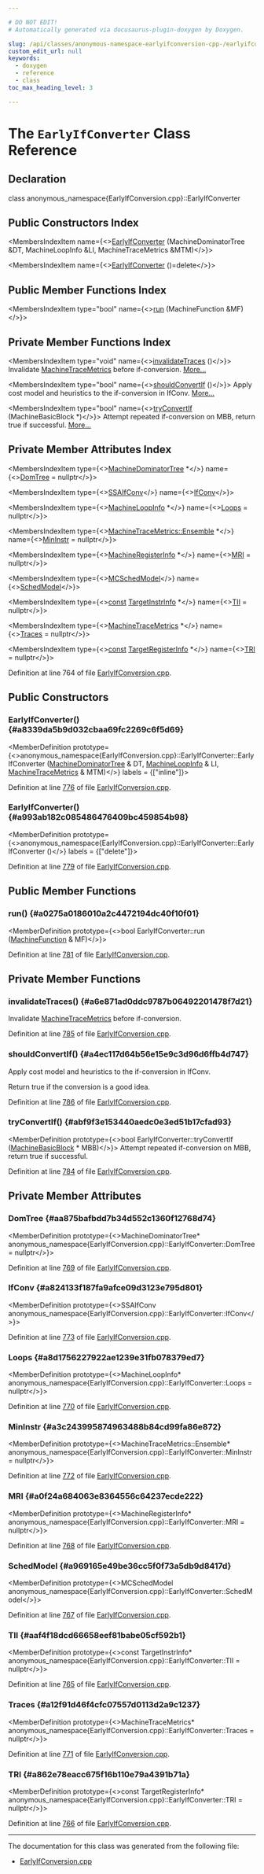 ```yaml
---

# DO NOT EDIT!
# Automatically generated via docusaurus-plugin-doxygen by Doxygen.

slug: /api/classes/anonymous-namespace-earlyifconversion-cpp-/earlyifconverter
custom_edit_url: null
keywords:
  - doxygen
  - reference
  - class
toc_max_heading_level: 3

---
```





# The `EarlyIfConverter` Class Reference

<DoxygenPage pluginConfig={pluginConfig}>



## Declaration

<CodeBlock>class anonymous_namespace{EarlyIfConversion.cpp}::EarlyIfConverter</CodeBlock>

## Public Constructors Index

<MembersIndex>

<MembersIndexItem
  name={<><a href="#a8339da5b9d032cbaa69fc2269c6f5d69">EarlyIfConverter</a> (MachineDominatorTree &amp;DT, MachineLoopInfo &amp;LI, MachineTraceMetrics &amp;MTM)</>}>
</MembersIndexItem>

<MembersIndexItem
  name={<><a href="#a993ab182c085486476409bc459854b98">EarlyIfConverter</a> ()=delete</>}>
</MembersIndexItem>

</MembersIndex>

## Public Member Functions Index

<MembersIndex>

<MembersIndexItem
  type="bool"
  name={<><a href="#a0275a0186010a2c4472194dc40f10f01">run</a> (MachineFunction &amp;MF)</>}>
</MembersIndexItem>

</MembersIndex>

## Private Member Functions Index

<MembersIndex>

<MembersIndexItem
  type="void"
  name={<><a href="#a6e871ad0ddc9787b06492201478f7d21">invalidateTraces</a> ()</>}>
Invalidate <a href="/docs/api/classes/llvm/machinetracemetrics">MachineTraceMetrics</a> before if-conversion. <a href="#a6e871ad0ddc9787b06492201478f7d21">More...</a>
</MembersIndexItem>

<MembersIndexItem
  type="bool"
  name={<><a href="#a4ec117d64b56e15e9c3d96d6ffb4d747">shouldConvertIf</a> ()</>}>
Apply cost model and heuristics to the if-conversion in IfConv. <a href="#a4ec117d64b56e15e9c3d96d6ffb4d747">More...</a>
</MembersIndexItem>

<MembersIndexItem
  type="bool"
  name={<><a href="#abf9f3e153440aedc0e3ed51b17cfad93">tryConvertIf</a> (MachineBasicBlock &#42;)</>}>
Attempt repeated if-conversion on MBB, return true if successful. <a href="#abf9f3e153440aedc0e3ed51b17cfad93">More...</a>
</MembersIndexItem>

</MembersIndex>

## Private Member Attributes Index

<MembersIndex>

<MembersIndexItem
  type={<><a href="/docs/api/classes/llvm/machinedominatortree">MachineDominatorTree</a> &#42;</>}
  name={<><a href="#aa875bafbdd7b34d552c1360f12768d74">DomTree</a> = nullptr</>}>
</MembersIndexItem>

<MembersIndexItem
  type={<><a href="/docs/api/classes/anonymous-namespace-earlyifconversion-cpp-/ssaifconv">SSAIfConv</a></>}
  name={<><a href="#a824133f187fa9afce09d3123e795d801">IfConv</a></>}>
</MembersIndexItem>

<MembersIndexItem
  type={<><a href="/docs/api/classes/llvm/machineloopinfo">MachineLoopInfo</a> &#42;</>}
  name={<><a href="#a8d1756227922ae1239e31fb078379ed7">Loops</a> = nullptr</>}>
</MembersIndexItem>

<MembersIndexItem
  type={<><a href="/docs/api/classes/llvm/machinetracemetrics/ensemble">MachineTraceMetrics::Ensemble</a> &#42;</>}
  name={<><a href="#a3c243995874963488b84cd99fa86e872">MinInstr</a> = nullptr</>}>
</MembersIndexItem>

<MembersIndexItem
  type={<><a href="/docs/api/classes/llvm/machineregisterinfo">MachineRegisterInfo</a> &#42;</>}
  name={<><a href="#a0f24a684063e8364556c64237ecde222">MRI</a> = nullptr</>}>
</MembersIndexItem>

<MembersIndexItem
  type={<><a href="/docs/api/structs/llvm/mcschedmodel">MCSchedModel</a></>}
  name={<><a href="#a969165e49be36cc5f0f73a5db9d8417d">SchedModel</a></>}>
</MembersIndexItem>

<MembersIndexItem
  type={<><a href="/docs/api/files/lib/lib/target/lib/target/aarch64/aarch64promoteconstant-cpp/#a90f8350fecae261c25be85d38b451bff">const</a> <a href="/docs/api/classes/llvm/targetinstrinfo">TargetInstrInfo</a> &#42;</>}
  name={<><a href="#aaf4f18dcd66658eef81babe05cf592b1">TII</a> = nullptr</>}>
</MembersIndexItem>

<MembersIndexItem
  type={<><a href="/docs/api/classes/llvm/machinetracemetrics">MachineTraceMetrics</a> &#42;</>}
  name={<><a href="#a12f91d46f4cfc07557d0113d2a9c1237">Traces</a> = nullptr</>}>
</MembersIndexItem>

<MembersIndexItem
  type={<><a href="/docs/api/files/lib/lib/target/lib/target/aarch64/aarch64promoteconstant-cpp/#a90f8350fecae261c25be85d38b451bff">const</a> <a href="/docs/api/classes/llvm/targetregisterinfo">TargetRegisterInfo</a> &#42;</>}
  name={<><a href="#a862e78eacc675f16b110e79a4391b71a">TRI</a> = nullptr</>}>
</MembersIndexItem>

</MembersIndex>


Definition at line 764 of file <a href="/docs/api/files/lib/lib/codegen/earlyifconversion-cpp">EarlyIfConversion.cpp</a>.

<SectionDefinition>

## Public Constructors

### EarlyIfConverter() {#a8339da5b9d032cbaa69fc2269c6f5d69}

<MemberDefinition
  prototype={<>anonymous&#95;namespace&#123;EarlyIfConversion.cpp&#125;::EarlyIfConverter::EarlyIfConverter (<a href="/docs/api/classes/llvm/machinedominatortree">MachineDominatorTree</a> &amp; DT, <a href="/docs/api/classes/llvm/machineloopinfo">MachineLoopInfo</a> &amp; LI, <a href="/docs/api/classes/llvm/machinetracemetrics">MachineTraceMetrics</a> &amp; MTM)</>}
  labels = {["inline"]}>

Definition at line <a href="/docs/api/files/lib/lib/codegen/earlyifconversion-cpp/#l00776">776</a> of file <a href="/docs/api/files/lib/lib/codegen/earlyifconversion-cpp">EarlyIfConversion.cpp</a>.
</MemberDefinition>

### EarlyIfConverter() {#a993ab182c085486476409bc459854b98}

<MemberDefinition
  prototype={<>anonymous&#95;namespace&#123;EarlyIfConversion.cpp&#125;::EarlyIfConverter::EarlyIfConverter ()</>}
  labels = {["delete"]}>

Definition at line <a href="/docs/api/files/lib/lib/codegen/earlyifconversion-cpp/#l00779">779</a> of file <a href="/docs/api/files/lib/lib/codegen/earlyifconversion-cpp">EarlyIfConversion.cpp</a>.
</MemberDefinition>

</SectionDefinition>

<SectionDefinition>

## Public Member Functions

### run() {#a0275a0186010a2c4472194dc40f10f01}

<MemberDefinition
  prototype={<>bool EarlyIfConverter::run (<a href="/docs/api/classes/llvm/machinefunction">MachineFunction</a> &amp; MF)</>}>

Definition at line <a href="/docs/api/files/lib/lib/codegen/earlyifconversion-cpp/#l00781">781</a> of file <a href="/docs/api/files/lib/lib/codegen/earlyifconversion-cpp">EarlyIfConversion.cpp</a>.
</MemberDefinition>

</SectionDefinition>

<SectionDefinition>

## Private Member Functions

### invalidateTraces() {#a6e871ad0ddc9787b06492201478f7d21}

<MemberDefinition
  prototype="void EarlyIfConverter::invalidateTraces ()">
Invalidate <a href="/docs/api/classes/llvm/machinetracemetrics">MachineTraceMetrics</a> before if-conversion.

Definition at line <a href="/docs/api/files/lib/lib/codegen/earlyifconversion-cpp/#l00785">785</a> of file <a href="/docs/api/files/lib/lib/codegen/earlyifconversion-cpp">EarlyIfConversion.cpp</a>.
</MemberDefinition>

### shouldConvertIf() {#a4ec117d64b56e15e9c3d96d6ffb4d747}

<MemberDefinition
  prototype="bool EarlyIfConverter::shouldConvertIf ()">
Apply cost model and heuristics to the if-conversion in IfConv.

Return true if the conversion is a good idea.

Definition at line <a href="/docs/api/files/lib/lib/codegen/earlyifconversion-cpp/#l00786">786</a> of file <a href="/docs/api/files/lib/lib/codegen/earlyifconversion-cpp">EarlyIfConversion.cpp</a>.
</MemberDefinition>

### tryConvertIf() {#abf9f3e153440aedc0e3ed51b17cfad93}

<MemberDefinition
  prototype={<>bool EarlyIfConverter::tryConvertIf (<a href="/docs/api/classes/llvm/machinebasicblock">MachineBasicBlock</a> &#42; MBB)</>}>
Attempt repeated if-conversion on MBB, return true if successful.

Definition at line <a href="/docs/api/files/lib/lib/codegen/earlyifconversion-cpp/#l00784">784</a> of file <a href="/docs/api/files/lib/lib/codegen/earlyifconversion-cpp">EarlyIfConversion.cpp</a>.
</MemberDefinition>

</SectionDefinition>

<SectionDefinition>

## Private Member Attributes

### DomTree {#aa875bafbdd7b34d552c1360f12768d74}

<MemberDefinition
  prototype={<>MachineDominatorTree&#42; anonymous&#95;namespace&#123;EarlyIfConversion.cpp&#125;::EarlyIfConverter::DomTree = nullptr</>}>

Definition at line <a href="/docs/api/files/lib/lib/codegen/earlyifconversion-cpp/#l00769">769</a> of file <a href="/docs/api/files/lib/lib/codegen/earlyifconversion-cpp">EarlyIfConversion.cpp</a>.
</MemberDefinition>

### IfConv {#a824133f187fa9afce09d3123e795d801}

<MemberDefinition
  prototype={<>SSAIfConv anonymous&#95;namespace&#123;EarlyIfConversion.cpp&#125;::EarlyIfConverter::IfConv</>}>

Definition at line <a href="/docs/api/files/lib/lib/codegen/earlyifconversion-cpp/#l00773">773</a> of file <a href="/docs/api/files/lib/lib/codegen/earlyifconversion-cpp">EarlyIfConversion.cpp</a>.
</MemberDefinition>

### Loops {#a8d1756227922ae1239e31fb078379ed7}

<MemberDefinition
  prototype={<>MachineLoopInfo&#42; anonymous&#95;namespace&#123;EarlyIfConversion.cpp&#125;::EarlyIfConverter::Loops = nullptr</>}>

Definition at line <a href="/docs/api/files/lib/lib/codegen/earlyifconversion-cpp/#l00770">770</a> of file <a href="/docs/api/files/lib/lib/codegen/earlyifconversion-cpp">EarlyIfConversion.cpp</a>.
</MemberDefinition>

### MinInstr {#a3c243995874963488b84cd99fa86e872}

<MemberDefinition
  prototype={<>MachineTraceMetrics::Ensemble&#42; anonymous&#95;namespace&#123;EarlyIfConversion.cpp&#125;::EarlyIfConverter::MinInstr = nullptr</>}>

Definition at line <a href="/docs/api/files/lib/lib/codegen/earlyifconversion-cpp/#l00772">772</a> of file <a href="/docs/api/files/lib/lib/codegen/earlyifconversion-cpp">EarlyIfConversion.cpp</a>.
</MemberDefinition>

### MRI {#a0f24a684063e8364556c64237ecde222}

<MemberDefinition
  prototype={<>MachineRegisterInfo&#42; anonymous&#95;namespace&#123;EarlyIfConversion.cpp&#125;::EarlyIfConverter::MRI = nullptr</>}>

Definition at line <a href="/docs/api/files/lib/lib/codegen/earlyifconversion-cpp/#l00768">768</a> of file <a href="/docs/api/files/lib/lib/codegen/earlyifconversion-cpp">EarlyIfConversion.cpp</a>.
</MemberDefinition>

### SchedModel {#a969165e49be36cc5f0f73a5db9d8417d}

<MemberDefinition
  prototype={<>MCSchedModel anonymous&#95;namespace&#123;EarlyIfConversion.cpp&#125;::EarlyIfConverter::SchedModel</>}>

Definition at line <a href="/docs/api/files/lib/lib/codegen/earlyifconversion-cpp/#l00767">767</a> of file <a href="/docs/api/files/lib/lib/codegen/earlyifconversion-cpp">EarlyIfConversion.cpp</a>.
</MemberDefinition>

### TII {#aaf4f18dcd66658eef81babe05cf592b1}

<MemberDefinition
  prototype={<>const TargetInstrInfo&#42; anonymous&#95;namespace&#123;EarlyIfConversion.cpp&#125;::EarlyIfConverter::TII = nullptr</>}>

Definition at line <a href="/docs/api/files/lib/lib/codegen/earlyifconversion-cpp/#l00765">765</a> of file <a href="/docs/api/files/lib/lib/codegen/earlyifconversion-cpp">EarlyIfConversion.cpp</a>.
</MemberDefinition>

### Traces {#a12f91d46f4cfc07557d0113d2a9c1237}

<MemberDefinition
  prototype={<>MachineTraceMetrics&#42; anonymous&#95;namespace&#123;EarlyIfConversion.cpp&#125;::EarlyIfConverter::Traces = nullptr</>}>

Definition at line <a href="/docs/api/files/lib/lib/codegen/earlyifconversion-cpp/#l00771">771</a> of file <a href="/docs/api/files/lib/lib/codegen/earlyifconversion-cpp">EarlyIfConversion.cpp</a>.
</MemberDefinition>

### TRI {#a862e78eacc675f16b110e79a4391b71a}

<MemberDefinition
  prototype={<>const TargetRegisterInfo&#42; anonymous&#95;namespace&#123;EarlyIfConversion.cpp&#125;::EarlyIfConverter::TRI = nullptr</>}>

Definition at line <a href="/docs/api/files/lib/lib/codegen/earlyifconversion-cpp/#l00766">766</a> of file <a href="/docs/api/files/lib/lib/codegen/earlyifconversion-cpp">EarlyIfConversion.cpp</a>.
</MemberDefinition>

</SectionDefinition>

<hr/>

The documentation for this class was generated from the following file:

<ul>
<li><a href="/docs/api/files/lib/lib/codegen/earlyifconversion-cpp">EarlyIfConversion.cpp</a></li>
</ul>

</DoxygenPage>
